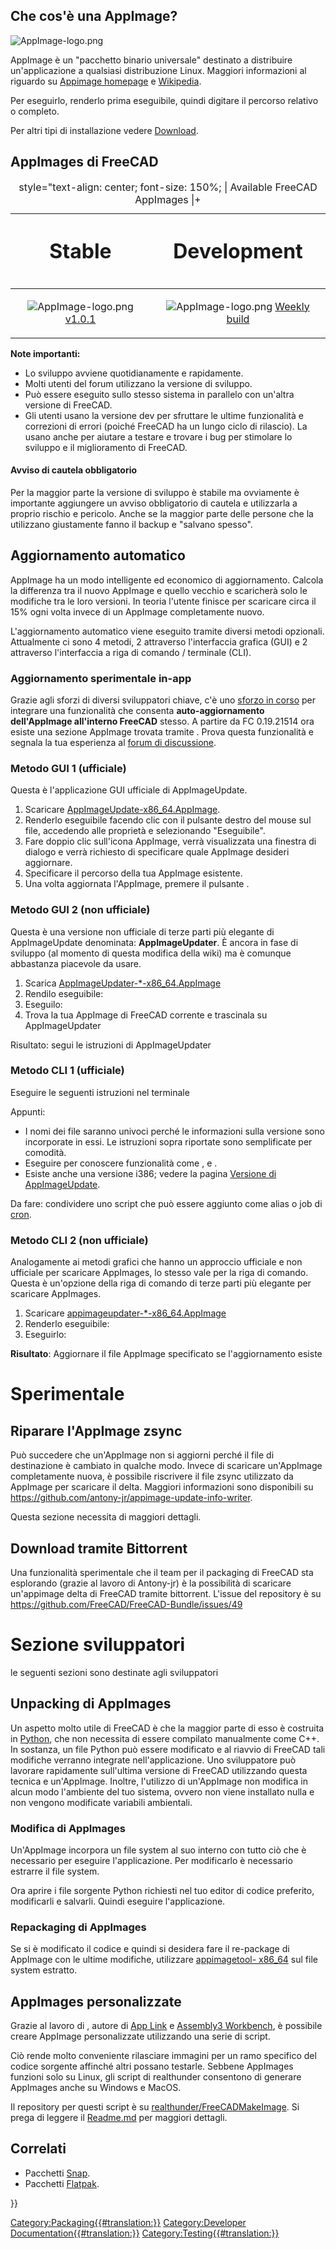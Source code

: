 <languages/>

{{TOCright}}

<span id="What_is_an_AppImage?"></span>
== Che cos'è una AppImage? ==

[[Image:AppImage-logo.png|link=https://appimage.org]] {{Emphasis|Impacchetta una volta ed esegui ovunque. Raggiungi gli utenti su tutte le principali distribuzioni desktop Linux.}}

AppImage è un "pacchetto binario universale" destinato a distribuire un'applicazione a qualsiasi distribuzione Linux. Maggiori informazioni al riguardo su [https://appimage.org Appimage homepage] e [https://en.wikipedia.org/wiki/AppImage Wikipedia].

Per eseguirlo, renderlo prima eseguibile, quindi digitare il percorso relativo o completo.

{{Code|code=
chmod +x FreeCAD_xxx-x86_64.AppImage
./FreeCAD_xxx-x86_64.AppImage
}}

Per altri tipi di installazione vedere [[Download/it|Download]].

<span id="FreeCAD_AppImages"></span>
==AppImages di FreeCAD==

{| class="wikitable" style="margin-left: auto; margin-right: auto; border: none;"
|+ style="text-align: center; font-size: 150%; | Available FreeCAD AppImages
|+
! style="text-align: center; font-size: 200%;" | Stable
! style="text-align: center; font-size: 200%;" | Development
|-
| style="text-align: center;" | [[Image:AppImage-logo.png|link=https://github.com/FreeCAD/FreeCAD-Bundle/releases/tag/1.0.1]] [https://github.com/FreeCAD/FreeCAD-Bundle/releases/tag/1.0.1 v1.0.1]
| style="text-align: center;" | [[Image:AppImage-logo.png|link=https://github.com/FreeCAD/FreeCAD-Bundle/releases/tag/weekly-builds]] [https://github.com/FreeCAD/FreeCAD-Bundle/releases/tag/weekly-builds Weekly build]
|}

'''Note importanti:'''
* Lo sviluppo avviene quotidianamente e rapidamente.
* Molti utenti del forum utilizzano la versione di sviluppo. 
* Può essere eseguito sullo stesso sistema in parallelo con un'altra versione di FreeCAD. 
* Gli utenti usano la versione dev per sfruttare le ultime funzionalità e correzioni di errori (poiché FreeCAD ha un lungo ciclo di rilascio). La usano anche per aiutare a testare e trovare i bug per stimolare lo sviluppo e il miglioramento di FreeCAD. 

<span id="Obligatory_Word_of_Caution"></span>
==== Avviso di cautela obbligatorio ====

Per la maggior parte la versione di sviluppo è stabile ma ovviamente è importante aggiungere un avviso obbligatorio di cautela e utilizzarla a proprio rischio e pericolo. Anche se la maggior parte delle persone che la utilizzano giustamente fanno il backup e "salvano spesso".

<span id="Automatic_updating"></span>
== Aggiornamento automatico ==

AppImage ha un modo intelligente ed economico di aggiornamento. Calcola la differenza tra il nuovo AppImage e quello vecchio e scaricherà solo le modifiche tra le loro versioni. In teoria l'utente finisce per scaricare circa il 15% ogni volta invece di un AppImage completamente nuovo.

L'aggiornamento automatico viene eseguito tramite diversi metodi opzionali. Attualmente ci sono 4 metodi, 2 attraverso l'interfaccia grafica (GUI) e 2 attraverso l'interfaccia a riga di comando / terminale (CLI).

<span id="Experimental_in-app_updating"></span>
=== Aggiornamento sperimentale in-app ===

Grazie agli sforzi di diversi sviluppatori chiave, c'è uno [https://forum.freecadweb.org/viewtopic.php?f=8&t=44324 sforzo in corso] per integrare una funzionalità che consenta '''auto-aggiornamento dell'AppImage all'interno FreeCAD''' stesso. A partire da FC 0.19.21514 ora esiste una sezione AppImage trovata tramite {{MenuCommand|Modifica → Preferenze → AppImage}}. Prova questa funzionalità e segnala la tua esperienza al [https://forum.freecadweb.org/viewtopic.php?f=8&t=44324 forum di discussione].

<span id="GUI_method_1_(official)"></span>
=== Metodo GUI 1 (ufficiale) ===

Questa è l'applicazione GUI ufficiale di AppImageUpdate.
# Scaricare [https://github.com/AppImage/AppImageUpdate/releases/download/continuous/AppImageUpdate-x86_64.AppImage AppImageUpdate-x86_64.AppImage].
# Renderlo eseguibile facendo clic con il pulsante destro del mouse sul file, accedendo alle proprietà e selezionando "Eseguibile".
# Fare doppio clic sull'icona AppImage, verrà visualizzata una finestra di dialogo e verrà richiesto di specificare quale AppImage desideri aggiornare.
# Specificare il percorso della tua AppImage esistente.
# Una volta aggiornata l'AppImage, premere il pulsante {{Button|Eseguire l'AppImage aggiornata}}.

<span id="GUI_method_2_(unofficial)"></span>
=== Metodo GUI 2 (non ufficiale) ===

Questa è una versione non ufficiale di terze parti più elegante di AppImageUpdate denominata: '''AppImageUpdater'''. È ancora in fase di sviluppo (al momento di questa modifica della wiki) ma è comunque abbastanza piacevole da usare.
# Scarica [https://github.com/antony-jr/AppImageUpdater/releases/tag/continuous AppImageUpdater-*-x86_64.AppImage]
# Rendilo eseguibile: {{Code|code=chmod +x AppImageUpdater*-x86_64.AppImage}}
# Eseguilo: {{Code|code=source AppImageUpdater*-x86_64.AppImage}}
# Trova la tua AppImage di FreeCAD corrente e trascinala su AppImageUpdater
Risultato: segui le istruzioni di AppImageUpdater

<span id="CLI_method_1_(official)"></span>
=== Metodo CLI 1 (ufficiale) ===

Eseguire le seguenti istruzioni nel terminale

{{Code|code=
wget https://github.com/AppImage/AppImageUpdate/releases/download/continuous/appimageupdatetool-x86_64.AppImage
chmod +x ./appimageupdatetool-x86_64.AppImage
./appimageupdatetool.AppImage path/to/old/FreeCAD.AppImage
chmod +x path/to/updated/FreeCAD.AppImage
./path/to/updated/FreeCAD.AppImage
}}

Appunti:
* I nomi dei file saranno univoci perché le informazioni sulla versione sono incorporate in essi. Le istruzioni sopra riportate sono semplificate per comodità.
* Eseguire {{incode|./appimageupdatetool-x86_64.AppImage --help}} per conoscere funzionalità come {{incode|--remove-old}}, {{incode|--overwrite}} e {{incode|- -autoaggiornamento}}.
* Esiste anche una versione i386; vedere la pagina [https://github.com/AppImage/AppImageUpdate/releases Versione di AppImageUpdate].

Da fare: condividere uno script che può essere aggiunto come alias o job di [https://en.wikipedia.org/wiki/Cron cron].

<span id="CLI_method_2_(unofficial)"></span>
=== Metodo CLI 2 (non ufficiale) ===

Analogamente ai metodi grafici che hanno un approccio ufficiale e non ufficiale per scaricare AppImages, lo stesso vale per la riga di comando. Questa è un'opzione della riga di comando di terze parti più elegante per scaricare AppImages.

# Scaricare [https://github.com/antony-jr/AppImageUpdater/releases/tag/continuous-cli appimageupdater-*-x86_64.AppImage]
# Renderlo eseguibile: {{Code|code=chmod +x appimageupdater*-x86_64.AppImage}}
# Eseguirlo: {{Code|code=source appimageupdater*-x86_64.AppImage /path/to/old/FreeCAD-AppImage.AppImage}}
'''Risultato''': Aggiornare il file AppImage specificato se l'aggiornamento esiste


<span id="Experimental"></span>
= Sperimentale =

<span id="Fixing_AppImage_zsync"></span>
== Riparare l'AppImage zsync ==

Può succedere che un'AppImage non si aggiorni perché il file di destinazione è cambiato in qualche modo. Invece di scaricare un'AppImage completamente nuova, è possibile riscrivere il file zsync utilizzato da AppImage per scaricare il delta. Maggiori informazioni sono disponibili su https://github.com/antony-jr/appimage-update-info-writer. 

Questa sezione necessita di maggiori dettagli.

<span id="Downloading_via_Bittorrent"></span>
== Download tramite Bittorrent ==

Una funzionalità sperimentale che il team per il packaging di FreeCAD sta esplorando (grazie al lavoro di Antony-jr) è la possibilità di scaricare un'appimage delta di FreeCAD tramite bittorrent. L'issue del repository è su https://github.com/FreeCAD/FreeCAD-Bundle/issues/49

<span id="Developer_Section"></span>
= Sezione sviluppatori =

{{Emphasis|Nota:}} le seguenti sezioni sono destinate agli sviluppatori 

<span id="Unpacking_AppImages"></span>
== Unpacking di AppImages ==

Un aspetto molto utile di FreeCAD è che la maggior parte di esso è costruita in [[Python/it|Python]], che non necessita di essere compilato manualmente come C++. In sostanza, un file Python può essere modificato e al riavvio di FreeCAD tali modifiche verranno integrate nell'applicazione. Uno sviluppatore può lavorare rapidamente sull'ultima versione di FreeCAD utilizzando questa tecnica e un'AppImage. Inoltre, l'utilizzo di un'AppImage non modifica in alcun modo l'ambiente del tuo sistema, ovvero non viene installato nulla e non vengono modificate variabili ambientali.

<span id="Modifying_AppImages"></span>
=== Modifica di AppImages ===

Un'AppImage incorpora un file system al suo interno con tutto ciò che è necessario per eseguire l'applicazione. Per modificarlo è necessario estrarre il file system.

{{Code|code=
./FreeCAD_xxx.AppImage --appimage-extract
cd squashfs-root/
}}

Ora aprire i file sorgente Python richiesti nel tuo editor di codice preferito, modificarli e salvarli. Quindi eseguire l'applicazione.

{{Code|code=
./AppRun
}}

<span id="Repackaging_AppImages"></span>
=== Repackaging di AppImages ===

Se si è modificato il codice e quindi si desidera fare il re-package di AppImage con le ultime modifiche, utilizzare [https://github.com/AppImage/AppImageKit/releases/download/continuous/appimagetool-x86_64.AppImage appimagetool- x86_64] sul file system estratto.

{{Code|code=
cd ..
wget "https://github.com/AppImage/AppImageKit/releases/download/continuous/appimagetool-x86_64.AppImage"
chmod +x appimagetool-x86_64.AppImage
./appimagetool-x86_64.AppImage squashfs-root
}}

<span id="Personalized_AppImages"></span>
== AppImages personalizzate ==

Grazie al lavoro di {{Emphasis|realthunder}}, autore di [[App_Link/it|App Link]] e [[Assembly3_Workbench/it|Assembly3 Workbench]], è possibile creare AppImage personalizzate utilizzando una serie di script.

Ciò rende molto conveniente rilasciare immagini per un ramo specifico del codice sorgente affinché altri possano testarle. Sebbene AppImages funzioni solo su Linux, gli script di realthunder consentono di generare AppImages anche su Windows e MacOS.

Il repository per questi script è su [https://github.com/realthunder/FreeCADMakeImage realthunder/FreeCADMakeImage]. Si prega di leggere il [https://github.com/realthunder/FreeCADMakeImage/blob/master/Readme.md Readme.md] per maggiori dettagli.

<span id="Related"></span>
== Correlati ==

* Pacchetti [[Ubuntu_Snap/it|Snap]].
* Pacchetti [[Flatpak/it|Flatpak]].


[[Category:Packaging{{#translation:}}]]
[[Category:Developer Documentation{{#translation:}}]]
[[Category:Testing{{#translation:}}]]
{{Userdocnavi{{#translation:}}}}
